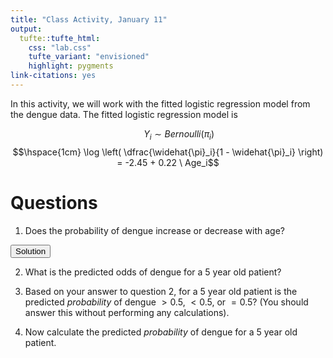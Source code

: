 ```yaml
---
title: "Class Activity, January 11"
output: 
  tufte::tufte_html:
    css: "lab.css"
    tufte_variant: "envisioned"
    highlight: pygments
link-citations: yes
---
```


In this activity, we will work with the fitted logistic regression model from the dengue data. The fitted logistic regression model is 

$$\hspace{1cm} Y_i \sim Bernoulli(\pi_i)$$
$$\hspace{1cm} \log \left( \dfrac{\widehat{\pi}_i}{1 - \widehat{\pi}_i} \right) = -2.45 + 0.22 \ Age_i$$

# Questions

1. Does the probability of dengue increase or decrease with age?

<SCRIPT>
function ShowAndHide(divid) {
    var x = document.getElementById(divid);
    if (x.style.display == 'none') {
        x.style.display = 'block';
    } else {
        x.style.display = 'none';
    }
}
</SCRIPT>

<BUTTON ONCLICK="ShowAndHide('q1_solution')">Solution</BUTTON>

<DIV ID="q1_solution" STYLE="display:none">
The slope of the fitted model (0.22) is positive, which means that the log odds increase as age increases. Therefore the probability also increases as age increases.
</DIV>

2. What is the predicted odds of dengue for a 5 year old patient?


3. Based on your answer to question 2, for a 5 year old patient is the predicted *probability* of dengue $> 0.5$, $< 0.5$, or $= 0.5$? (You should answer this without performing any calculations).

4. Now calculate the predicted *probability* of dengue for a 5 year old patient.

